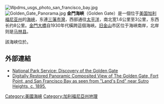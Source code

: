 [[File:Wpdms_usgs_photo_san_francisco_bay.jpg|thumb]]
[[File:Golden_Gate_Panorama.jpg|thumb]]
'''金門海峽'''（Golden Gate）是一個位于[[美国|美国]][[加利福尼亚州|加利福尼亚州]]的[[海峽|海峽]]，东連[[三藩市灣|三藩市灣]]，西部通往[[太平洋|太平洋]]，南北宽1.6公里至3公里，东西长约8公里。[[金門大橋|金門大橋]]自1930年代橫跨這個海峽。[[旧金山|旧金山]]市区位于海峡南岸，北岸则是[[马林县_(加利福尼亚州)|马林县]]。 

該海峽位於{{coord|37|49|N|122|29|W|scale:300000}}。

==外部連結==
*[http://www.nps.gov/prsf/history/hrs/elpresid/elpresid.pdf National Park Service: Discovery of the Golden Gate] {{Wayback|url=http://www.nps.gov/prsf/history/hrs/elpresid/elpresid.pdf |date=20040804212938 }}
*[http://CPRR.org/Museum/Golden_Gate_c1895.html Digitally Restored Panoramic Composited View of The Golden Gate, Fort Point, and San Francisco Bay as seen from "Land's End" near Sutro Heights, c. 1895.] {{Wayback|url=http://cprr.org/Museum/Golden_Gate_c1895.html |date=20101202234436 }}

{{US-geo-stub}}
{{DEFAULTSORT:Golden Gate}}
[[Category:美國海峽|Category:美國海峽]]
[[Category:加利福尼亞州地理|Category:加利福尼亞州地理]]